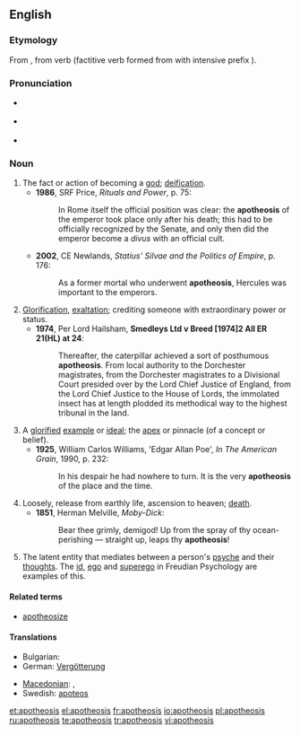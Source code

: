 {{was wotd|2007|November|11}}
==English==

===Etymology===
From {{etyl|grc}} {{term|ἀποθέωσις|sc=polytonic}}, from verb {{term|ἀποθεόω||deify|sc=polytonic}} (factitive verb formed from {{term|θεός||God|sc=polytonic}} with intensive prefix {{term|ἀπο-|sc=polytonic}}).

===Pronunciation===
* {{a|UK}} {{IPA|/əˌpɒθ.iːˈəʊ.sɪs/}}
* {{a|US}} {{IPA|/əˌpɑː.θiˈoʊ.sɪs/}}
* {{audio|en-us-apotheosis.ogg|Audio (US)}}
*: {{rhymes|əʊsɪs}}

===Noun===
{{en-noun|apotheoses}}

# The fact or action of becoming a [[god]]; [[deification]].
#*'''1986''', SRF Price, ''Rituals and Power'', p. 75:
#*:In Rome itself the official position was clear: the '''apotheosis''' of the emperor took place only after his death; this had to be officially recognized by the Senate, and only then did the emperor become a ''divus'' with an official cult.
#*'''2002''', CE Newlands, ''Statius' Silvae and the Politics of Empire'', p. 176:
#*:As a former mortal who underwent '''apotheosis''', Hercules was important to the emperors.
# [[glorification|Glorification]], [[exaltation]]; crediting someone with extraordinary power or status.
#*'''1974''', Per Lord Hailsham, '''Smedleys Ltd v Breed [1974]2 All ER 21(HL) at 24''':
#*:Thereafter, the caterpillar achieved a sort of posthumous '''apotheosis'''.  From local authority to the Dorchester magistrates, from the Dorchester magistrates to a Divisional Court presided over by the Lord Chief Justice of England, from the Lord Chief Justice to the House of Lords, the immolated insect has at length plodded its methodical way to the highest tribunal in the land.
# A [[glorify|glorified]] [[example]] or [[ideal]]; the [[apex]] or pinnacle (of a concept or belief).
#*'''1925''', William Carlos Williams, 'Edgar Allan Poe', ''In The American Grain'', 1990, p. 232:
#*:In his despair he had nowhere to turn.  It is the very '''apotheosis''' of the place and the time.
# Loosely, release from earthly life, ascension to heaven; [[death]].
#*'''1851''', Herman Melville, ''Moby-Dick'':
#*:Bear thee grimly, demigod! Up from the spray of thy ocean-perishing — straight up, leaps thy '''apotheosis'''!
# {{psychology}} The latent entity that mediates between a person's [[psyche]] and their [[thought]]s. The [[id]], [[ego]] and [[superego]] in Freudian Psychology are examples of this.

====Related terms====
* [[apotheosize]]

====Translations====
{{trans-top|becoming a god}}
* Bulgarian: {{t|bg|обожествяване}}
* German: [[Vergötterung]] {{f}}
{{trans-mid}}
* [[Macedonian]]: {{t|mk|апотеоза|f|tr=apoteóza|sc=Cyrl}},  {{t|mk|боготворење|n|tr=bogotvórenje|sc=Cyrl}}
* Swedish: [[apoteos]] {{c}}
{{trans-bottom}}

[[et:apotheosis]]
[[el:apotheosis]]
[[fr:apotheosis]]
[[io:apotheosis]]
[[pl:apotheosis]]
[[ru:apotheosis]]
[[te:apotheosis]]
[[tr:apotheosis]]
[[vi:apotheosis]]